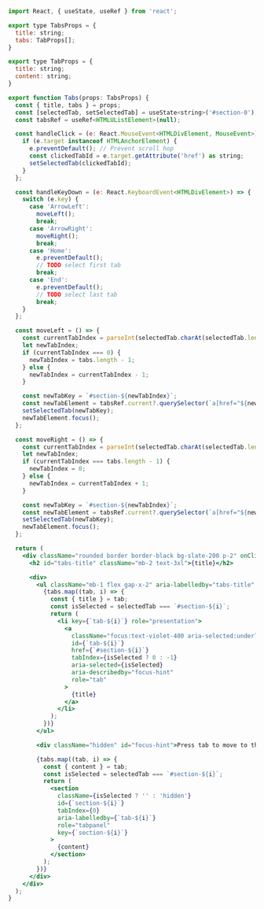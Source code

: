 ```jsx
import React, { useState, useRef } from 'react';

export type TabsProps = {
  title: string;
  tabs: TabProps[];
}

export type TabProps = {
  title: string;
  content: string;
}

export function Tabs(props: TabsProps) {
  const { title, tabs } = props;
  const [selectedTab, setSelectedTab] = useState<string>('#section-0');
  const tabsRef = useRef<HTMLUListElement>(null);

  const handleClick = (e: React.MouseEvent<HTMLDivElement, MouseEvent>) => {
    if (e.target instanceof HTMLAnchorElement) {
      e.preventDefault(); // Prevent scroll hop
      const clickedTabId = e.target.getAttribute('href') as string;
      setSelectedTab(clickedTabId);
    }
  };

  const handleKeyDown = (e: React.KeyboardEvent<HTMLDivElement>) => {
    switch (e.key) {
      case 'ArrowLeft':
        moveLeft();
        break;
      case 'ArrowRight':
        moveRight();
        break;
      case 'Home':
        e.preventDefault();
        // TODO select first tab
        break;
      case 'End':
        e.preventDefault();
        // TODO select last tab
        break;
    }
  };

  const moveLeft = () => {
    const currentTabIndex = parseInt(selectedTab.charAt(selectedTab.length - 1));
    let newTabIndex;
    if (currentTabIndex === 0) {
      newTabIndex = tabs.length - 1;
    } else {
      newTabIndex = currentTabIndex - 1;
    }

    const newTabKey = `#section-${newTabIndex}`;
    const newTabElement = tabsRef.current?.querySelector(`a[href="${newTabKey}"]`) as HTMLAnchorElement;
    setSelectedTab(newTabKey);
    newTabElement.focus();
  };

  const moveRight = () => {
    const currentTabIndex = parseInt(selectedTab.charAt(selectedTab.length - 1));
    let newTabIndex;
    if (currentTabIndex === tabs.length - 1) {
      newTabIndex = 0;
    } else {
      newTabIndex = currentTabIndex + 1;
    }

    const newTabKey = `#section-${newTabIndex}`;
    const newTabElement = tabsRef.current?.querySelector(`a[href="${newTabKey}"]`) as HTMLAnchorElement;
    setSelectedTab(newTabKey);
    newTabElement.focus();
  };

  return (
    <div className="rounded border border-black bg-slate-200 p-2" onClick={handleClick} onKeyDown={handleKeyDown}>
      <h2 id="tabs-title" className="mb-2 text-3xl">{title}</h2>

      <div>
        <ul className="mb-1 flex gap-x-2" aria-labelledby="tabs-title" role="tablist" ref={tabsRef}>
          {tabs.map((tab, i) => {
            const { title } = tab;
            const isSelected = selectedTab === `#section-${i}`;
            return (
              <li key={`tab-${i}`} role="presentation">
                <a
                  className="focus:text-violet-400 aria-selected:underline"
                  id={`tab-${i}`}
                  href={`#section-${i}`}
                  tabIndex={isSelected ? 0 : -1}
                  aria-selected={isSelected}
                  aria-describedby="focus-hint"
                  role="tab"
                >
                  {title}
                </a>
              </li>
            );
          })}
        </ul>

        <div className="hidden" id="focus-hint">Press tab to move to the tabpanel. Press left or right arrow to move between tabs.</div>

        {tabs.map((tab, i) => {
          const { content } = tab;
          const isSelected = selectedTab === `#section-${i}`;
          return (
            <section
              className={isSelected ? '' : 'hidden'}
              id={`section-${i}`}
              tabIndex={0}
              aria-labelledby={`tab-${i}`}
              role="tabpanel"
              key={`section-${i}`}
            >
              {content}
            </section>
          );
        })}
      </div>
    </div>
  );
}
```
